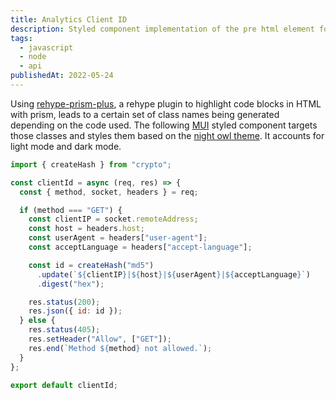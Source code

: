 ```yaml
---
title: Analytics Client ID
description: Styled component implementation of the pre html element for MDX using the night owl theme.
tags:
  - javascript
  - node
  - api
publishedAt: 2022-05-24
---
```


Using [rehype-prism-plus](https://github.com/timlrx/rehype-prism-plus), a rehype plugin to highlight code blocks in HTML with prism, leads to a certain set of class names being generated depending on the code used. The following [MUI](https://mui.com/) styled component targets those classes and styles them based on the [night owl theme](https://marketplace.visualstudio.com/items?itemName=sdras.night-owl&WT.mc_id=twitter-social-sdras). It accounts for light mode and dark mode.

```js
import { createHash } from "crypto";

const clientId = async (req, res) => {
  const { method, socket, headers } = req;

  if (method === "GET") {
    const clientIP = socket.remoteAddress;
    const host = headers.host;
    const userAgent = headers["user-agent"];
    const acceptLanguage = headers["accept-language"];

    const id = createHash("md5")
      .update(`${clientIP}|${host}|${userAgent}|${acceptLanguage}`)
      .digest("hex");

    res.status(200);
    res.json({ id: id });
  } else {
    res.status(405);
    res.setHeader("Allow", ["GET"]);
    res.end(`Method ${method} not allowed.`);
  }
};

export default clientId;
```
